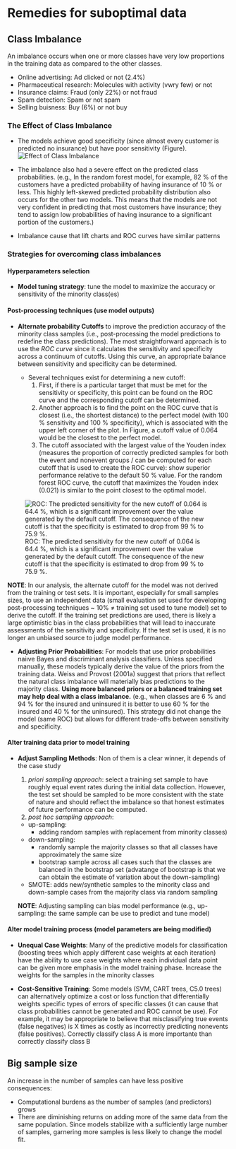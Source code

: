 # Remedies for suboptimal data

## Class Imbalance

An imbalance occurs when one or more classes have very low proportions in the training data as compared to the other classes.

- Online advertising: Ad clicked or not (2.4%)
- Pharmaceutical research: Molecules with activity (vwry few) or not
- Insurance claims: Fraud (only 22%) or not fraud 
- Spam detection: Spam or not spam
- Selling buisness: Buy (6%) or not buy


### The Effect of Class Imbalance

- The models achieve good specificity (since almost every customer is predicted no insurance) but have poor sensitivity (Figure).
![Effect of Class Imbalance](Images/Effect of Class Imbalance.png)

- The imbalance also had a severe effect on the predicted class probabilities. (e.g., In the random forest model, for example, 82 % of the customers have a predicted probability of having insurance of 10 % or less. This highly left-skewed predicted probability distribution also occurs for the other two models. This means that the models are not very confident in predicting that most customers have insurance; they tend to assign low probabilities of having insurance to a significant portion of the customers.)

- Imbalance cause that lift charts and ROC curves have similar patterns


### Strategies for overcoming class imbalances

#### Hyperparameters selection

- **Model tuning strategy**: tune the model to maximize the accuracy or sensitivity of the minority class(es) 

#### Post-processing techniques (use model outputs)

- **Alternate probability Cutoffs** to improve the prediction accuracy of the minority class samples (i.e., post-processing the model predictions to redefine the class predictions). The most straightforward approach is to use the *ROC curve* since it calculates the sensitivity and specificity across a continuum of cutoffs. Using this curve, an appropriate balance between sensitivity and specificity can be determined.

  - Several techniques exist for determining a new cutoff: 
    1) First, if there is a particular target that must be met for the sensitivity or specificity, this point can be found on the ROC curve and the corresponding cutoff can be determined.
    2) Another approach is to find the point on the ROC curve that is closest (i.e., the shortest distance) to the perfect model (with 100 % sensitivity and 100 % specificity), which is associated with the upper left corner of the plot. In Figure, a cutoff value of 0.064 would be the closest to the perfect model.
    3) The cutoff associated with the largest value of the Youden index (measures the proportion of correctly predicted samples for both the event and nonevent groups / can be computed for each cutoff that is used to create the ROC curve): show superior performance relative to the default 50 % value. For the random forest ROC curve, the cutoff that maximizes the Youden index (0.021) is similar to the point closest to the optimal model.


![ROC: The predicted sensitivity for the new cutoff of 0.064 is 64.4 %, which is a significant improvement over the value generated by the default cutoff. The consequence of the new cutoff is that the specificity is estimated to drop from 99 % to 75.9 %.](Images/ROC.png)

**NOTE**: In our analysis, the alternate cutoff for the model was not derived from the training or test sets. It is important, especially for small samples sizes, to use an independent data (small evaluation set used for developing post-processing techniques ~ 10% ≠ training set used to tune model) set to derive the cutoff. If the training set predictions are used, there is likely a large optimistic bias in the class probabilities that will lead to inaccurate assessments of the sensitivity and specificity. If the test set is used, it is no longer an unbiased source to judge model performance.

- **Adjusting Prior Probabilities**: For models that use prior probabilities naiıve Bayes and discriminant analysis classifiers. Unless specified manually, these models typically derive the value of the priors from the training data. Weiss and Provost (2001a) suggest that priors that reflect the natural class imbalance will materially bias predictions to the majority class. **Using more balanced priors or a balanced training set may help deal with a class imbalance.** (e.g., when classes are 6 % and 94 % for the insured and uninsured it is better to use 60 % for the insured and 40 % for the uninsured). This strategy did not change the model (same ROC) but allows for different trade-offs between sensitivity and specificity.

#### Alter training data prior to model training

- **Adjust Sampling Methods**: Non of them is a clear winner, it depends of the case study

  1) *priori sampling approach*: select a training set sample to have roughly equal event rates during the initial data collection. However, the test set should be sampled to be more consistent with the state of nature and should reflect the imbalance so that honest estimates of future performance can be computed.
  2) *post hoc sampling approach*: 
    - up-sampling: 
      - adding random samples with replacement from minority classes)
    - down-sampling: 
      - randomly sample the majority classes so that all classes have approximately the same size 
      - bootstrap sample across all cases such that the classes are balanced in the bootstrap set (advatange of bootstrap is that we can obtain the estimate of variation about the down-sampling)
    - SMOTE: adds new/synthetic samples to the minority class and down-sample cases from the majority class via random sampling
    
  **NOTE**: Adjusting sampling can bias model performance (e.g., up-sampling: the same sample can be use to predict and tune model)   

#### Alter model training process (model parameters are being modified)

- **Unequal Case Weights**: Many of the predictive models for classification (boosting trees which apply different case weights at each iteration) have the ability to use case weights where each individual data point can be given more emphasis in the model training phase. Increase the weights for the samples in the minority classes

- **Cost-Sensitive Training**: Some models (SVM, CART trees, C5.0 trees) can alternatively optimize a cost or loss function that differentially weights specific types of errors of specific classes (it can cause that class probabilities cannot be generated and ROC cannot be use). For example, it may be appropriate to believe that misclassifying true events (false negatives) is X times as costly as incorrectly predicting nonevents (false positives). Correctly classify class A is more importante than correctly classify class B 


## Big sample size

An increase in the number of samples can have less positive consequences:

  - Computational burdens as the number of samples (and predictors) grows
  - There are diminishing returns on adding more of the same data from the same population. Since models stabilize with a sufficiently large number of samples, garnering more samples is less likely to change the model fit.